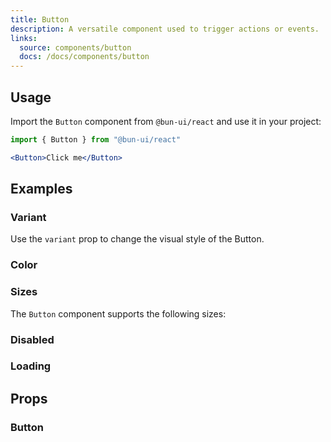 ```yaml
---
title: Button
description: A versatile component used to trigger actions or events.
links:
  source: components/button
  docs: /docs/components/button
---
```


<ComponentPreview name="button-basic" />

## Usage

Import the `Button` component from `@bun-ui/react` and use it in your project:

```jsx
import { Button } from "@bun-ui/react"
```

```jsx
<Button>Click me</Button>
```

## Examples

### Variant

Use the `variant` prop to change the visual style of the Button.

<ComponentPreview name="button-variants" />

### Color

<ComponentPreview name="button-colors" />

### Sizes

The `Button` component supports the following sizes:

<ComponentPreview name="button-sizes" />

### Disabled

<ComponentPreview name="button-disabled" />

### Loading

<ComponentPreview name="button-spinner" />

## Props

### Button

<APITable interfaceName="ButtonProps" />
